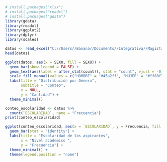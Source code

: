 ```{r}
# install.packages("xlsx")
# install.packages("readxl")
# install.packages("gdata")
library(gdata)
library(readxl)
library(ggplot2)
library(dplyr)
library(scales)
```
```{r}
datos <- read_excel("C://Users//Banana//Documents//Integrativa//Magistrados//baseDatosCandidatos.xls")
head(datos)
```
```{r}
ggplot(datos, aes(x = SEXO, fill = SEXO)) +
  geom_bar(show.legend = FALSE) +
  geom_text(aes(label = after_stat(count)), stat = "count", vjust = -0.5) +
  scale_fill_manual(values = c("HOMBRE" = "#45a2ff", "MUJER" = "#ff80f7")) +
  labs(title = "Distribución por Género",
       subtitle = "Conteo",
       x = NULL,
       y = "Cantidad") +
  theme_minimal()
```
```{r}
conteo_escolaridad <- datos %>%
  count(`ESCOLARIDAD`, name = "Frecuencia")
print(conteo_escolaridad)
```
```{r}
ggplot(conteo_escolaridad, aes(x = `ESCOLARIDAD`, y = Frecuencia, fill = `ESCOLARIDAD`)) +
  geom_bar(stat = "identity") +
  labs(title = "Escolaridad de los aspirantes",
       x = "Nivel academico ",
       y = "Frecuencia") +
  theme_minimal() +
  theme(legend.position = "none")
```




